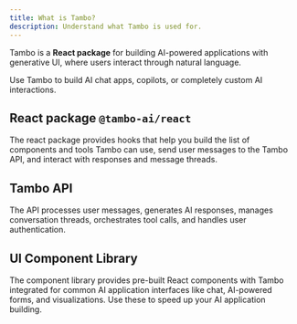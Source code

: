```yaml
---
title: What is Tambo?
description: Understand what Tambo is used for.
---
```



Tambo is a **React package** for building AI-powered applications with generative UI, where users interact through natural language.

Use Tambo to build AI chat apps, copilots, or completely custom AI interactions.

## React package `@tambo-ai/react`

The react package provides hooks that help you build the list of components and tools Tambo can use, send user messages to the Tambo API, and interact with responses and message threads.

<LearnMore
  title="Package usage concepts"
  description="Learn how the React package is used in an application"
  href="/docs/concepts/components/"
/>

## Tambo API

The API processes user messages, generates AI responses, manages conversation threads, orchestrates tool calls, and handles user authentication.


<LearnMore
  title="Send messages"
  description="Learn how to send user messages to the API and handle responses"
  href="/docs/concepts/message-threads"
  icon={MessageCircleMore}
/>

## UI Component Library

The component library provides pre-built React components with Tambo integrated for common AI application interfaces like chat, AI-powered forms, and visualizations. Use these to speed up your AI application building.


<LearnMore
  title="Component Library"
  description="See the list of pre-built UI components"
  href="https://ui.tambo.co"
  icon={Box}
/>
